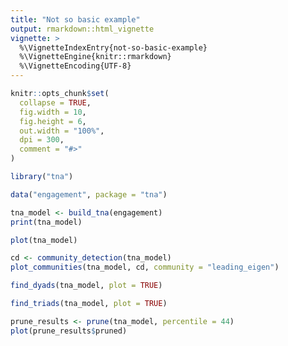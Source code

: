 ```yaml
---
title: "Not so basic example"
output: rmarkdown::html_vignette
vignette: >
  %\VignetteIndexEntry{not-so-basic-example}
  %\VignetteEngine{knitr::rmarkdown}
  %\VignetteEncoding{UTF-8}
---
```


```r
knitr::opts_chunk$set(
  collapse = TRUE,
  fig.width = 10,
  fig.height = 6,
  out.width = "100%",
  dpi = 300,
  comment = "#>"
)
```


```r
library("tna")
```

```r
data("engagement", package = "tna")
```

```r
tna_model <- build_tna(engagement)
print(tna_model)
```

```r
plot(tna_model)
```
```r
cd <- community_detection(tna_model)
plot_communities(tna_model, cd, community = "leading_eigen")
```



```r
find_dyads(tna_model, plot = TRUE)
```
```r
find_triads(tna_model, plot = TRUE)
```


```r
prune_results <- prune(tna_model, percentile = 44)
plot(prune_results$pruned)
```
